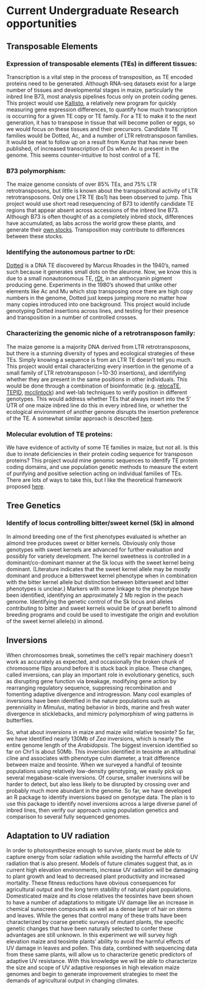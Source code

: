 <script>
  (function(i,s,o,g,r,a,m){i['GoogleAnalyticsObject']=r;i[r]=i[r]||function(){
  (i[r].q=i[r].q||[]).push(arguments)},i[r].l=1*new Date();a=s.createElement(o),
  m=s.getElementsByTagName(o)[0];a.async=1;a.src=g;m.parentNode.insertBefore(a,m)
  })(window,document,'script','https://www.google-analytics.com/analytics.js','ga');

  ga('create', 'UA-5300959-3', 'auto');
  ga('send', 'pageview');

</script>

# Current Undergraduate Research opportunities

## Transposable Elements

### Expression of transposable elements (TEs) in different tissues:
Transcription is a vital step in the process of transposition, as TE encoded proteins need to be generated. Although RNA-seq datasets exist for a large number of tissues and developmental stages in maize, particularly the inbred line B73, most analysis pipelines focus only on protein coding genes. This project would use [Kallisto](https://pachterlab.github.io/kallisto/about), a relatively new program for quickly measuring gene expression differences, to quantify how much transcription is occurring for a given TE copy or TE family. For a TE to make it to the next generation, it has to transpose in tissue that will become pollen or eggs, so we would focus on these tissues and their precursors. Candidate TE families would be Dotted, Ac, and a number of LTR retrotransposon families. It would be neat to follow up on a result from Kunze that has never been published, of increased transcription of Ds when Ac is present in the genome. This seems counter-intuitive to host control of a TE.

### B73 polymorphism:
The maize genome consists of over 85% TEs, and 75% LTR retrotransposons, but little is known about the transpositional activity of LTR retrotransposons. Only one LTR TE (bs1) has been observed to jump. This project would use short read resequencing of B73 to identify candidate TE regions that appear absent across accessions of the inbred line B73. Although B73 is often thought of as a completely inbred stock, differences have accumulated, as labs across the world grow these plants, and generate their [own stocks](http://journals.plos.org/plosone/article?id=10.1371/journal.pone.0157942). Transposition may contribute to differences between these stocks.

### Identifying the autonomous partner to rDt:
[Dotted](http://www.genetics.org/content/23/4/377.long) is a DNA TE discovered by Marcus Rhoades in the 1940’s, named such because it generates small dots on the aleurone. Now, we know this is due to a small nonautonomous TE, [rDt](http://link.springer.com/article/10.1007/BF00339723), in an anthocyanin pigment producing gene. Experiments in the 1980’s showed that unlike other elements like Ac and Mu which stop transposing once there are high copy numbers in the genome, Dotted just keeps jumping more no matter how many copies introduced into one background. This project would include genotyping Dotted insertions across lines, and testing for their presence and transposition in a number of controlled crosses.

### Characterizing the genomic niche of a retrotransposon family:  
The maize genome is a majority DNA derived from LTR retrotransposons, but there is a stunning diversity of types and ecological strategies of these TEs. Simply knowing a sequence is from an LTR TE doesn’t tell you much. This project would entail characterizing every insertion in the genome of a small family of LTR retrotransposon (~10-30 insertions), and identifying whether they are present in the same positions in other individuals. This would be done through a combination of bioinformatic (e.g. [relocaTE](https://github.com/JinfengChen/RelocaTE2), [TEPID](https://github.com/ListerLab/TEPID), [mcclintock](https://github.com/bergmanlab/mcclintock))  and wet-lab techniques to verify position in different genotypes. This would address whether TEs that always insert into the 5’ UTR of one maize inbred line do this in every inbred line, or whether the ecological environment of another genome disrupts the insertion preference of the TE. A somewhat similar approach is described [here](http://www.maydica.org/articles/54_417.pdf).

### Molecular evolution of TE proteins:

We have evidence of activity of some TE families in maize, but not all. Is this due to innate deficiencies in their protein coding sequence for transposon proteins? This project would mine genomic sequences to identify TE protein coding domains, and use population genetic methods to measure the extent of purifying and positive selection acting on individual families of TEs. There are lots of ways to take this, but I like the theoretical framework proposed [here](http://gbe.oxfordjournals.org/content/5/1/77.full).

## Tree Genetics

### Identify of locus controlling bitter/sweet kernel (Sk) in almond

In almond breeding one of the first phenotypes evaluated is whether an almond tree produces sweet or bitter kernels. Obviously only those genotypes with sweet kernels are advanced for further evaluation and possibly for variety development. The kernel sweetness is controlled in a dominant/co-dominant manner at the Sk locus with the sweet kernel being dominant. (Literature indicates that the sweet kernel allele may be mostly dominant and produce a bittersweet kernel phenotype when in combination with the bitter kernel allele but distinction between bittersweet and bitter phenotypes is unclear.) Markers with some linkage to the phenotype have been identified, identifying an approximately 2 Mb region in the peach genome. Identifying the genetic control of the Sk locus and alleles contributing to bitter and sweet kernels would be of great benefit to almond breeding programs and could be used to investigate the origin and evolution of the sweet kernel allele(s) in almond.

## Inversions

When chromosomes break, sometimes the cell's repair machinery doesn't work as accurately as expected, and occasionally the broken chunk of chromosome flips around before it is stuck back in place. These changes, called inversions, can play an important role in evolutionary genetics, such as disrupting gene function via breakage, modifying gene action by rearranging regulatory sequence, suppressing recombination and fomenting adaptive divergence and introgression. Many cool examples of inversions have been identified in the nature populations such as perenniality in *Mimulus*, mating behavior in birds, marine and fresh water divergence in sticklebacks, and mimicry polymorphism of wing patterns in butterflies.  

So, what about inversions in maize and maize wild relative teosinte? So far, we have identified nearly 130Mb of *Zea* inversions, which is nearly the entire genome length of the *Arabidopsis*. The biggest inversion identified so far on Chr1 is about 50Mb. This inversion identified in teosinte an altitudinal cline and associates with phenotype culm diameter, a trait difference between maize and teosinte. When we surveyed a handful of teosinte populations using relatively low-density genotyping, we easily pick up several megabase-scale inversions. Of course, smaller inversions will be harder to detect, but also less likely to be disrupted by crossing over and probably much more abundant in the genome. So far, we have developed an R package to identify inversions based on genotype data. The plan is to use this package to identify novel inversions across a large diverse panel of inbred lines, then verify our approach using population genetics and comparison to several fully sequenced genomes.

## Adaptation to UV radiation
In order to photosynthesize enough to survive, plants must be able to capture energy from solar radiation while avoiding the harmful effects of UV radiation that is also present.
Models of future climates suggest that, as in current high elevation environments, increase UV radiation will be damaging to plant growth and lead to decreased plant productivity and increased mortality. These fitness reductions have obvious consequences for agricultural output and the long term stability of natural plant populations. Domesticated maize and its close relatives the teosintes have been shown to have a number of adaptations to mitigate UV damage like an increase in chemical sunscreen compounds as well as a dense layer of hair on stems and leaves. While the genes that control many of these traits have been characterized by coarse genetic surveys of mutant plants, the specific genetic changes that have been naturally selected to confer these advantages are still unknown. In this experiment we will survey high elevation maize and teosinte plants' ability to avoid the harmful effects of UV damage in leaves and pollen. This data, combined with sequencing data from these same plants, will allow us to characterize genetic predictors of adaptive UV resistance. With this knowledge we will be able to characterize the size and scope of UV adaptive responses in high elevation maize genomes and begin to generate improvement strategies to meet the demands of agricultural output in changing climates.
